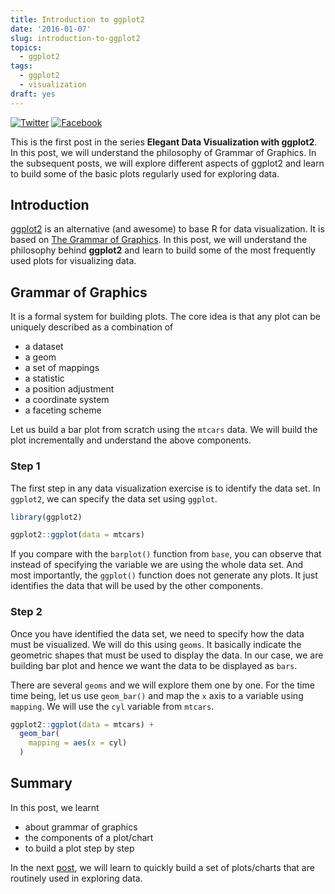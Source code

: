 ```yaml
---
title: Introduction to ggplot2
date: '2016-01-07'
slug: introduction-to-ggplot2
topics:
  - ggplot2
tags:
  - ggplot2
  - visualization
draft: yes
---
```


[![Twitter](http://i.imgur.com/tXSoThF.png)](https://twitter.com/login?redirect_after_login=%2Fhome%3Fstatus)
[![Facebook](http://i.imgur.com/P3YfQoD.png)](https://www.facebook.com/sharer/sharer.php?u=)

This is the first post in the series **Elegant Data Visualization with ggplot2**. In this post, we will understand the philosophy
of Grammar of Graphics. In the subsequent posts, we will explore different aspects of ggplot2 and learn to build some of the basic
plots regularly used for exploring data.

## Introduction

[ggplot2](http://ggplot2.tidyverse.org/index.html) is an alternative (and awesome) to base R for data visualization. It is based on 
[The Grammar of Graphics](http://www.springer.com/in/book/9780387245447). In this post, we will understand the philosophy behind **ggplot2** and learn to build some of the most frequently used plots for visualizing data. 

## Grammar of Graphics

It is a formal system for building plots. The core idea is that any plot can be uniquely described as a combination of

- a dataset
- a geom
- a set of mappings
- a statistic
- a position adjustment
- a coordinate system
- a faceting scheme

Let us build a bar plot from scratch using the `mtcars` data. We will build the plot incrementally and understand the above components. 

### Step 1

The first step in any data visualization exercise is to identify the data set. In `ggplot2`, we can specify the data set using  `ggplot`. 

```r
library(ggplot2)
```

```r
ggplot2::ggplot(data = mtcars) 
```

If you compare with the `barplot()` function from `base`, you can observe that instead of specifying the variable we are using the
whole data set. And most importantly, the `ggplot()` function does not generate any plots. It just identifies the data that will be used by the other components.

### Step 2

Once you have identified the data set, we need to specify how the 
data must be visualized. We will do this using  `geoms`. It basically indicate the geometric shapes that must be used to display the data. In our case, we are building bar plot and hence we want the data to be displayed as `bars`. 

There are several `geoms` and we will explore them one by one. For the time time being, let us use `geom_bar()` and map the `x` axis to a variable using `mapping`. We will use the `cyl` variable from `mtcars`.

```r
ggplot2::ggplot(data = mtcars) +
  geom_bar(
    mapping = aes(x = cyl)
  )
```

## Summary

In this post, we learnt 

- about grammar of graphics
- the components of a plot/chart
- to build a plot step by step 

In the next [post](https://rsquaredacademy.github.io/blog/post/ggplot2-quick-tour/), we will learn to quickly build a set of plots/charts that are routinely used in exploring data.
